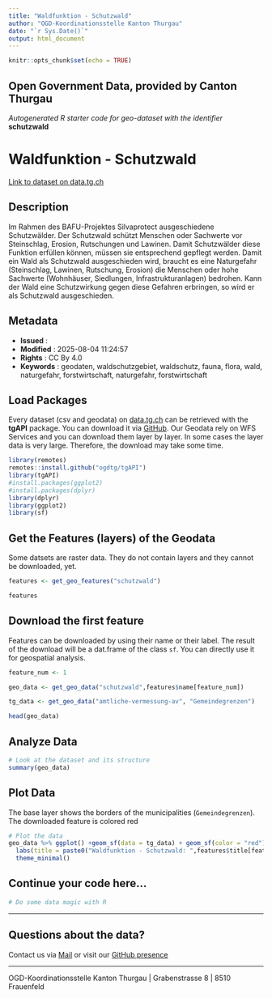 ```yaml
---
title: "Waldfunktion - Schutzwald"
author: "OGD-Koordinationsstelle Kanton Thurgau"
date: "`r Sys.Date()`"
output: html_document
---
```


```r
knitr::opts_chunk$set(echo = TRUE)
```

## Open Government Data, provided by **Canton Thurgau**
*Autogenerated R starter code for geo-dataset with the identifier* **schutzwald**


# **Waldfunktion - Schutzwald**

[Link to dataset on data.tg.ch](https://data.tg.ch/explore/dataset/schutzwald/information/)

## Description

Im Rahmen des BAFU-Projektes Silvaprotect ausgeschiedene Schutzwälder. Der Schutzwald schützt Menschen oder Sachwerte vor Steinschlag, Erosion, Rutschungen und Lawinen. Damit Schutzwälder diese Funktion erfüllen können, müssen sie entsprechend gepflegt werden. Damit ein Wald als Schutzwald ausgeschieden wird, braucht es eine Naturgefahr (Steinschlag, Lawinen, Rutschung, Erosion) die Menschen oder hohe Sachwerte (Wohnhäuser, Siedlungen, Infrastrukturanlagen) bedrohen. Kann der Wald eine Schutzwirkung gegen diese Gefahren erbringen, so wird er als Schutzwald ausgeschieden.

## Metadata

- **Issued**                   : 
- **Modified**                 : 2025-08-04 11:24:57
- **Rights**                   : CC By 4.0
- **Keywords**                 : geodaten, waldschutzgebiet, waldschutz, fauna, flora, wald, naturgefahr, forstwirtschaft, naturgefahr, forstwirtschaft

## Load Packages

Every dataset (csv and geodata) on [data.tg.ch](https://data.tg.ch/pages/start/) can be retrieved with the **tgAPI** package. You can download it via [GitHub](https://github.com/ogdtg/tgAPI). Our Geodata rely on WFS Services and you can download them layer by layer. In some cases the layer data is very large. Therefore, the download may take some time.

```r
library(remotes)
remotes::install.github("ogdtg/tgAPI")
library(tgAPI)
#install.packages(ggplot2)
#install.packages(dplyr)
library(dplyr)
library(ggplot2)
library(sf)

```


## Get the Features (layers) of the Geodata

Some datsets are raster data. They do not contain layers and they cannot be downloaded, yet.

```r
features <- get_geo_features("schutzwald")

features
```


## Download the first feature

Features can be downloaded by using their name or their label. The result of the download will be a dat.frame of the class `sf`. You can directly use it for geospatial analysis.

```r

feature_num <- 1

geo_data <- get_geo_data("schutzwald",features$name[feature_num])

tg_data <- get_geo_data("amtliche-vermessung-av", "Gemeindegrenzen")

head(geo_data)
```


## Analyze Data

```r

# Look at the dataset and its structure
summary(geo_data)

```


## Plot Data

The base layer shows the borders of the municipalities (`Gemeindegrenzen`). The downloaded feature is colored red

```r

# Plot the data
geo_data %>% ggplot() +geom_sf(data = tg_data) + geom_sf(color = "red") +
  labs(title = paste0("Waldfunktion - Schutzwald: ",features$title[feature_num])) +
  theme_minimal()

```


## Continue your code here...


```r
# Do some data magic with R
```

------------------------------------------------------------------------

## Questions about the data?

Contact us via [Mail](mailto:ogd@tg.ch) or visit our [GitHub presence](https://github.com/ogdtg)


------------------------------------------------------------------------

OGD-Koordinationsstelle Kanton Thurgau | Grabenstrasse 8 | 8510 Frauenfeld
